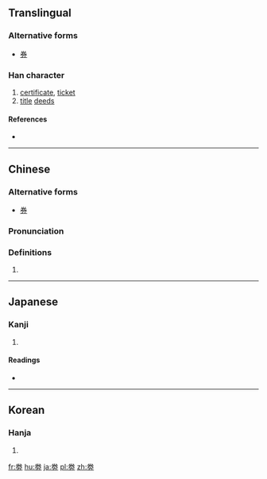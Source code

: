 {{also|券}}
==Translingual==

===Alternative forms===
* [[券]]<!-- 券 has been the simplified chinese variant of 劵 since 1995: http://www.china-language.gov.cn/wenziguifan/managed/003.htm -->

===Han character===
{{Han char|rn=19|rad=力|as=06|sn=8|four=|canj=火手大尸 (FQKS)}}

# [[certificate]], [[ticket]]
# [[title]] [[deed]]s

====References====
* {{Han ref|kx=0147.080|dkj=02330|dj=0331.170|hdz=10370.060|uh=52B5|ud=21173}}

----

==Chinese==
{{zh-forms}}

===Alternative forms===
* [[券]]

===Pronunciation===
{{zh-pron
|m=劵
|c=
|h=pfs=
|md=
|mn=
|w=
|mc=y
|oc=y
|cat=n
}}

===Definitions===
{{zh-hanzi}}

# {{rfdef|lang=zh}}

----

==Japanese==

===Kanji===
{{ja-kanji|grade=|rs=力06}}

# {{defn|lang=ja|sort=力06}}

====Readings====
* {{ja-readings|on=[[けん]] (ken), [[げん]] (gen)|kun=[[つかる]] (tsukaru)}}

----

==Korean==

===Hanja===
{{ko-hanja|hangeul=권|rv=gwon|mr=kwŏn}}

# {{defn|lang=ko|sort=力06}}

[[fr:劵]]
[[hu:劵]]
[[ja:劵]]
[[pl:劵]]
[[zh:劵]]